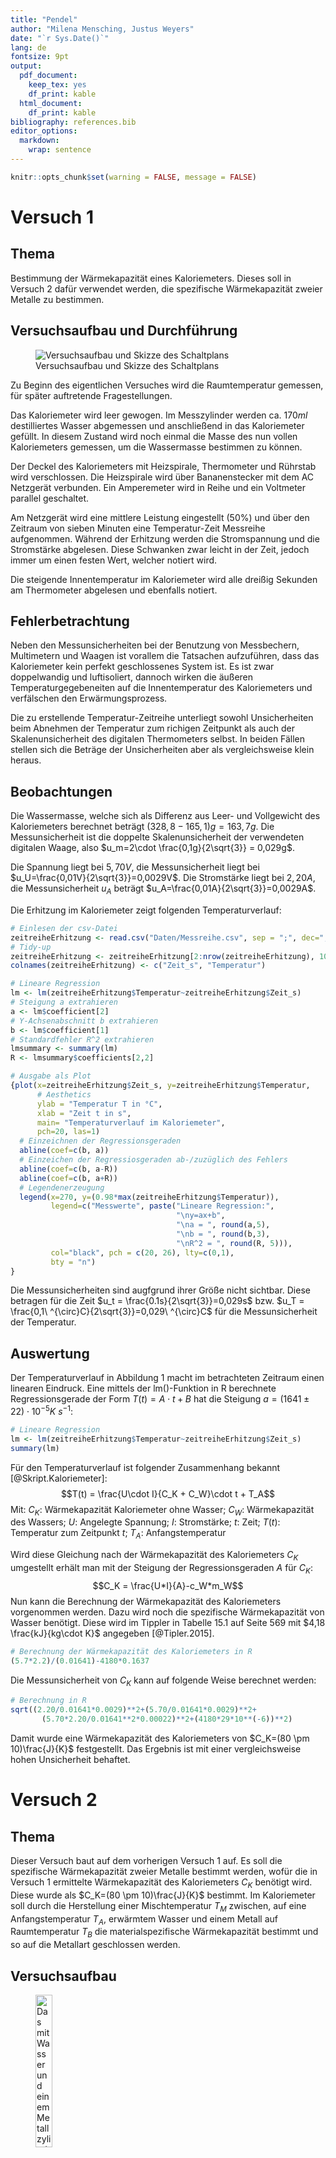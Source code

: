 ```yaml
---
title: "Pendel"
author: "Milena Mensching, Justus Weyers"
date: "`r Sys.Date()`"
lang: de
fontsize: 9pt
output:
  pdf_document: 
    keep_tex: yes
    df_print: kable
  html_document:
    df_print: kable
bibliography: references.bib
editor_options: 
  markdown: 
    wrap: sentence
---
```


```r
knitr::opts_chunk$set(warning = FALSE, message = FALSE) 
```

# Versuch 1

## Thema

Bestimmung der Wärmekapazität eines Kaloriemeters.
Dieses soll in Versuch 2 dafür verwendet werden, die spezifische Wärmekapazität zweier Metalle zu bestimmen.

## Versuchsaufbau und Durchführung

![Versuchsaufbau und Skizze des Schaltplans](%22Bilder/Versuchsaufbau.png%22)

Zu Beginn des eigentlichen Versuches wird die Raumtemperatur gemessen, für später auftretende Fragestellungen.

Das Kaloriemeter wird leer gewogen.
Im Messzylinder werden ca. $170ml$ destilliertes Wasser abgemessen und anschließend in das Kaloriemeter gefüllt.
In diesem Zustand wird noch einmal die Masse des nun vollen Kaloriemeters gemessen, um die Wassermasse bestimmen zu können.

Der Deckel des Kaloriemeters mit Heizspirale, Thermometer und Rührstab wird verschlossen.
Die Heizspirale wird über Bananenstecker mit dem AC Netzgerät verbunden.
Ein Amperemeter wird in Reihe und ein Voltmeter parallel geschaltet.

Am Netzgerät wird eine mittlere Leistung eingestellt (50%) und über den Zeitraum von sieben Minuten eine Temperatur-Zeit Messreihe aufgenommen.
Während der Erhitzung werden die Stromspannung und die Stromstärke abgelesen.
Diese Schwanken zwar leicht in der Zeit, jedoch immer um einen festen Wert, welcher notiert wird.

Die steigende Innentemperatur im Kaloriemeter wird alle dreißig Sekunden am Thermometer abgelesen und ebenfalls notiert.

## Fehlerbetrachtung
Neben den Messunsicherheiten bei der Benutzung von Messbechern, Multimetern und Waagen ist vorallem die Tatsachen aufzuführen, dass das Kaloriemeter kein perfekt geschlossenes System ist. 
Es ist zwar doppelwandig und luftisoliert, dannoch wirken die äußeren Temperaturgegebeneiten auf die Innentemperatur des Kaloriemeters und verfälschen den Erwärmungsprozess.

Die zu erstellende Temperatur-Zeitreihe unterliegt sowohl Unsicherheiten beim Abnehmen der Temperatur zum richigen Zeitpunkt als auch der Skalenunsicherheit des digitalen Thermometers selbst. 
In beiden Fällen stellen sich die Beträge der Unsicherheiten aber als vergleichsweise klein heraus.

## Beobachtungen

Die Wassermasse, welche sich als Differenz aus Leer- und Vollgewicht des Kaloriemeters berechnet beträgt $(328,8-165,1)g=163,7g$.
Die Messunsicherheit ist die doppelte Skalenunsicherheit der verwendeten digitalen Waage, also $u_m=2\cdot \frac{0,1g}{2\sqrt{3}} = 0,029g$.

Die Spannung liegt bei $5,70V$, die Messunsicherheit liegt bei $u_U=\frac{0,01V}{2\sqrt{3}}=0,0029V$.
Die Stromstärke liegt bei $2,20A$, die Messunsicherheit $u_A$ beträgt $u_A=\frac{0,01A}{2\sqrt{3}}=0,0029A$.

Die Erhitzung im Kaloriemeter zeigt folgenden Temperaturverlauf:

```r
# Einlesen der csv-Datei
zeitreiheErhitzung <- read.csv("Daten/Messreihe.csv", sep = ";", dec=",")
# Tidy-up
zeitreiheErhitzung <- zeitreiheErhitzung[2:nrow(zeitreiheErhitzung), 10:11]
colnames(zeitreiheErhitzung) <- c("Zeit_s", "Temperatur")

# Lineare Regression
lm <- lm(zeitreiheErhitzung$Temperatur~zeitreiheErhitzung$Zeit_s)
# Steigung a extrahieren
a <- lm$coefficient[2]
# Y-Achsenabschnitt b extrahieren
b <- lm$coefficient[1]
# Standardfehler R^2 extrahieren
lmsummary <- summary(lm)
R <- lmsummary$coefficients[2,2]

# Ausgabe als Plot
{plot(x=zeitreiheErhitzung$Zeit_s, y=zeitreiheErhitzung$Temperatur,
      # Aesthetics
      ylab = "Temperatur T in °C",
      xlab = "Zeit t in s",
      main= "Temperaturverlauf im Kaloriemeter",
      pch=20, las=1)
  # Einzeichnen der Regressionsgeraden
  abline(coef=c(b, a))
  # Einzeichen der Regressiosgeraden ab-/zuzüglich des Fehlers
  abline(coef=c(b, a-R))
  abline(coef=c(b, a+R))
  # Legendenerzeugung
  legend(x=270, y=(0.98*max(zeitreiheErhitzung$Temperatur)), 
         legend=c("Messwerte", paste("Lineare Regression:",
                                     "\ny=ax+b",
                                     "\na = ", round(a,5), 
                                     "\nb = ", round(b,3),
                                     "\nR^2 = ", round(R, 5))),
         col="black", pch = c(20, 26), lty=c(0,1),
         bty = "n")
}
```

Die Messunsicherheiten sind augfgrund ihrer Größe nicht sichtbar.
Diese betragen für die Zeit $u_t = \frac{0.1s}{2\sqrt{3}}=0,029s$ bzw.
$u_T = \frac{0,1\ ^{\circ}C}{2\sqrt{3}}=0,029\ ^{\circ}C$ für die Messunsicherheit der Temperatur.

## Auswertung

Der Temperaturverlauf in Abbildung 1 macht im betrachteten Zeitraum einen linearen Eindruck.
Eine mittels der lm()-Funktion in R berechnete Regressionsgerade der Form $T(t)=A\cdot t+B$ hat die Steigung $a=(1641\pm 22)\cdot 10^{-5}K\ s^{-1}$:

```r
# Lineare Regression
lm <- lm(zeitreiheErhitzung$Temperatur~zeitreiheErhitzung$Zeit_s)
summary(lm)
```

Für den Temperaturverlauf ist folgender Zusammenhang bekannt [@Skript.Kaloriemeter]: 
$$T(t) = \frac{U\cdot I}{C_K + C_W}\cdot t + T_A$$ 
Mit: $C_K$: Wärmekapazität Kaloriemeter ohne Wasser; $C_W$: Wärmekapazität des Wassers; $U$: Angelegte Spannung; $I$: Stromstärke; $t$: Zeit; $T(t)$: Temperatur zum Zeitpunkt $t$; $T_A$: Anfangstemperatur

Wird diese Gleichung nach der Wärmekapazität des Kaloriemeters $C_K$ umgestellt erhält man mit der Steigung der Regressionsgeraden $A$ für $C_K$: 
$$C_K = \frac{U*I}{A}-c_W*m_W$$ 
Nun kann die Berechnung der Wärmekapazität des Kaloriemeters vorgenommen werden.
Dazu wird noch die spezifische Wärmekapazität von Wasser benötigt.
Diese wird im Tippler in Tabelle 15.1 auf Seite 569 mit $4,18 \frac{kJ}{kg\cdot K}$ angegeben [@Tipler.2015].

\begin{equation*}
\begin{split}
C_K &= \frac{U*I}{A}-c_W*m_W\\
\Rightarrow &=\frac{5,70V*2,20A}{0,01641\frac{K}{s}}-4180\frac{J}{kg\cdot K}*0,1637kg\\
\underset{\text{mit VAs=J}}{\Leftrightarrow} &= 79,90219\frac{J}{K}\\
\end{split}
\end{equation*}

```r
# Berechnung der Wärmekapazität des Kaloriemeters in R
(5.7*2.2)/(0.01641)-4180*0.1637
```

Die Messunsicherheit von $C_K$ kann auf folgende Weise berechnet werden:

\begin{equation*}
\begin{split}
u_{C_K} &= \sqrt{(\frac{\partial C_K}{\partial U}*u_U)^2+(\frac{\partial C_K}{\partial I}*u_I)^2+(\frac{\partial C_K}{\partial A}*u_A)^2+(\frac{\partial C_K}{\partial m_w}*u_{m_w})}\\
&=\sqrt{(\frac{I}{A}*u_U)^2+(\frac{U}{A}*u_I)^2+(\frac{U*I}{A^2}*u_A)^2+(c_w*u_{m_w})^2}\\
&= ((\frac{2,20A}{0,01641\frac{K}{s}}*0,0029V)^2+(\frac{5,70V}{0,01641\frac{K}{s}}*0,0029A)^2+(\frac{5,70V*2,20A}{(0,01641\frac{K}{s})^2}*0,00022\frac{K}{s})^2\\
&\ \ \ \ +(4180\frac{J}{kg\cdot K}*29\cdot 10^{-6}kg)^2)^{\frac{1}{2}}\\
&= 10.30224 \frac{J}{K}
\end{split}
\end{equation*}

```r
# Berechnung in R
sqrt((2.20/0.01641*0.0029)**2+(5.70/0.01641*0.0029)**2+
       (5.70*2.20/0.01641**2*0.00022)**2+(4180*29*10**(-6))**2)
```

Damit wurde eine Wärmekapazität des Kaloriemeters von $C_K=(80 \pm 10)\frac{J}{K}$ festgestellt.
Das Ergebnis ist mit einer vergleichsweise hohen Unsicherheit behaftet.

# Versuch 2

## Thema

Dieser Versuch baut auf dem vorherigen Versuch 1 auf.
Es soll die spezifische Wärmekapazität zweier Metalle bestimmt werden, wofür die in Versuch 1 ermittelte Wärmekapazität des Kaloriemeters $C_K$ benötigt wird. 
Diese wurde als $C_K=(80 \pm 10)\frac{J}{K}$ bestimmt. 
Im Kaloriemeter soll durch die Herstellung einer Mischtemperatur $T_M$ zwischen, auf eine Anfangstemperatur $T_A$, erwärmtem Wasser und einem Metall auf Raumtemperatur $T_B$ die materialspezifische Wärmekapazität bestimmt und so auf die Metallart  geschlossen werden.

## Versuchsaufbau

![Das mit Wasser und einem Metallzylinder gefüllte Kaloriemeter](Bilder/V2.png){width=25%, height=25%}

Wasser wird auf einer Heizplatte auf ca. 50°C erwärmt.
Dann wird das Thermometer in den Deckel des Kaloriemeters gesteckt, das Wasser eingefüllt, der Deckel geschlossen und $T_A$ am Thermometer abgelesen.
Für das zweite Metall wird im Anschluss an den ersten Durchgang mit dem ersten Metall wird auf gleiche Weise verfahren.

## Fehlerbetrachtung
Viel mehr noch, als in Versuch 1, ist der Wärmeverlust während des Versuches eine Fehlerquelle. 
Dies ist bedingt durch den starken Temperaturgradienten von ca. $30K$ zwischen der Innentemperatur des Kaloriemeters und der Raumtemperatur, welche bei ca. 20°C lag. 
Der darum hohe Wärmeabfluss aus dem Kaloriemeter ist besoonders am Deckel bemerkbar, welcher sich während des Versuches spürbar erwärmte.

Unter anderem dieser Effekt führte dazu, dass es keinen eindeutig bestimmbaren Wert für die Mischtemperatur im Kaloriemeter gab.
Stattdessen fiel der Temperaturwert stetig.
Es wurde dann ein Wert notiert, der, um den steigenden Einfluss des Wärmeverlustes klein zu halten, zu einem Zeitpukt abgelesen wurde, als sich die Temperaturabnahme im Kaloriemeter deutlich verlangsamte.

Eventuell wäre eine Erwärmung des Wassers auf z.B. 30°C für den Versuch ausreichend gewesen und hätte bessere Ergebnisse geliefert, aufgrund der dann geringeren Wärmeabgabe des Kaloriemeters.

Weitere Fehlerquellen sind Messunsicherheiten, welche im Gegensatz zum Wärmeverlust aber in den folgenden Fehlerrechnungen berücksichtigt werden.

## Durchführung

Die zwei Metalle werden nacheinander untersucht.
Zuerst ein kupferfarbenes, im Vergleich schwereres Metall, als zweites ein aluminiumgraues, leichteres Metall.

Die Volumenbestimmung der Metallzylinder erfolgte über die Bestimmung der Wasserverdrängung in einem Standzylinder.
<!-- Die Skalenunsicherheit des Messbechers lag bei $u_{Skala}=\frac{1ml}{2\sqrt{6}}=0,20ml$. -->

Da die Metallzylinder gut $20ml$ Volumen einnahmen, wurden im Becherglas wurden für jeden Versuch ca. $150ml$ Wasser abgemessen, um das Kaloriemeter mit ca. 170ml ausreichend zu füllen.
Die Bestimmung der verwendeten Wassermasse erfolgte dann durch Abwiegen des vollen und des leeren Becherglases und durch anschließendes Subtrahieren der beiden Werte.
Die Messunsicherheit der Wassermasse beträgt zweimal die Skalenunsicherheit der verwendeten digitalen Waage, also $u_{m_w}=2*\frac{0,1g}{2\sqrt{3}}=0.058g$.

Nach der Bestimmung des Metallvolumensvolumens und der Masse das Wasser wurde dieses im Becherglas auf etwa $50^\circ C$ erwärmt und die genaue Anfangstemperatur dann im Kaloriemeter gemessen.
Die Skalenunsicherheit des digitalen Thermometers lag bei $u_T = \frac{0.1^\circ C}{2\sqrt{3}} = 0.029^\circ C$.
Die gemessene Anfangstemperatur im Kaloriemeter betrug $T_A=(50,000\pm 0,029)^\circ C$.

Der erste Metallzylinder wurde dann in das Kaloriemeter gestellt und die Temperaturabnahme auf dem Thermometer verfolgt.

Für das zweite Metall wurde im Anschluss auf gleiche Weise verfahren.

## Beobachtungen

Zur Berechnung der Unsicherheiten wurden die Skalenungenauigkeiten mit folgenden Formeln bestimmt:
\begin{itemize}
  \item Digitale Anzeigen: $\frac{a}{2\sqrt{3}}$
  \item Analoge Anzeigen: $\frac{a}{2\sqrt{6}}$
\end{itemize}

Folgendes wurde für die zwei Metalle bestimmt:
```r
# Messgrößen
groesse = c("C Kaloriemeter [J/K]", "Becherglas mit Wasser [g]", "Masse Becherglas [g]", "Wassermasse [g]", "Metallmasse [g]", "Metallvolumen [ml]", "Anfangstemperatur [°C]", "Mischtemperatur [°C]", "Raumtemperatur [K]")
messwerte <- data.frame(Messwert = c(80, 235.5, 97.4, 235.5-97.4, 198.0, 23.00, 273.15+50.000, 273.15+44.2, 273.15+20),
                        Formelzeichen = c("C_K", "-", "-", "m_w", "m_F", "V_F", "T_A", "T_M", "T_B"),
                        Geräteart = c("-", "digital", "digital", "-", "digital", "analog", "digital", "digital", "digital"),
                        Skaleneinheit = c("-", 0.1, 0.1, "-", 0.1, 1, 0.1, 0.1, 0.1),
                        Unsicherheit = c(10, 0.029, 0.029, 2*0.029, 0.029, 0.20, 0.029, 0.029, 0.029)
                        )
rownames(messwerte) <- groesse
knitr::kable(messwerte, caption = "Aufgenommene Messwerte samt Unsicherheiten für das untersuchte orangene Metall")
```

```r
# Messgrößen
groesse = c("C Kaloriemeter [J/K]", "Becherglas mit Wasser [g]", "Masse Becherglas [g]", "Wassermasse [g]", "Metallmasse [g]", "Metallvolumen [ml]", "Anfangstemperatur []", "Mischtemperatur [K]", "Raumtemperatur [K]")
messwerte <- data.frame(Messwert = c(80, 241.3, 97.4, 241.3-97.4, 176.12,22.00, 273.150+49.100, 273.150+42.8, 273.15+20.0),
                        Formelzeichen = c("C_K", "-", "-", "m_w", "m_F", "V_F", "T_A", "T_M", "T_B"),
                        Geräteart = c("-", "digital", "digital", "-", "digital", "analog", "digital", "digital", "digital"),
                        Skaleneinheit = c("-", 0.1, 0.1, "-", 0.1, 1, 0.1, 0.1, 0.1),
                        Unsicherheit = c(10, 0.029, 0.029, 2*0.029, 0.029, 0.20, 0.029, 0.029, 0.029)
                        )
rownames(messwerte) <- groesse
knitr::kable(messwerte, caption = "Aufgenommene Messwerte samt Unsicherheiten für das untersuchte graue Metall")
```

## Auswertung

### Bestimmung der spezifischen Wärmekapazität für die zwei Metalle

Mittels der Formel zur Berechnung der spezifischen Wärmekapazität $c_F$ in einem Kaloriemeter, siehe [@Skript.Kaloriemeter], kann nun eben diese für beide Metalle berechnet werden.
\begin{equation}\label{Kaloriemeter:c_F}
c_F = \frac{(C_K + m_W\cdot c_W)\cdot (TM-TB)}{m_F\cdot (TA-TM)}
\end{equation}

Mit den den obigen Tabellen 1 und 2 aufgeführten Werten folgt damit für die bestimmten Bestwerte der beiden Metalle:
$$c_F(Metall\ 1) = \frac{(80\frac{J}{K}+0,1381kg\cdot 4180\frac{J}{kg\cdot K})\cdot (317,35-293,15)K}{0,1980kg\cdot(323,15-317,35)K}$$
```r
# Berechnung in R
((80+0.1381*4180)*(317.35-293.15))/(0.1980*(323.15-317.35))
```
$$c_F(Metall\ 2) = \frac{(80\frac{J}{K}+0,1439kg\cdot 4180\frac{J}{kg\cdot K})\cdot (315,95-293,15)K}{0,17612kg\cdot(322,25-315,95)K}$$
```r
# Berechnung in R
((80+0.1439*4180)*(315.95-293.15))/(0.17612*(322.25-315.95))
```
Die beiden Werte sind viel zu groß.

### Unsicherheit der spezifische Wärmekapazität der Feststoffe 
Aus Formel \ref{Kaloriemeter:c_F} kann über die Gausssche Fehlerfortpflanzung die zugehörige Messunsicherheit $u_{c_F}$ berechnet werden.

$$u_{c_F}=\sqrt{(\frac{\partial c_F}{\partial C_K}*u_{C_K})^2+(\frac{\partial c_F}{\partial m_w}*u_{m_w})^2+(\frac{\partial c_F}{\partial T_M}*u_{T_M})^2+ (\frac{\partial c_F}{\partial T_B}*u_{T_B})^2+ (\frac{\partial c_F}{\partial m_F}*u_{m_F})^2+ (\frac{\partial c_F}{\partial T_A}*u_{T_A})^2}$$

$=[(\frac{(1+m_w*c_w)*(T_M-T_B)}{m_F*(T_A-T_B)}u_{C_K})^2+(\frac{(C_K+c_w)(T_M-T_B)}{m_F(T_A-T_M)}*u_{m_w})^2+(\frac{(C_K+m_w*c_w)*(1-T_B)}{m_F(T_A-1)}*u_{T_M})^2$
$\ +(\frac{(C_K+m_w*c_w)*(T_M-1)}{m_F(T_A-T_M)}*u_{T_B})^2+(\frac{(C_K+m_w*c_w)*(T_M-T_B)}{T_A-T_M}*u_{m_F})^2$
$\ +(\frac{(C_K+m_w*c_w)*(T_M-T_B)}{m_F(1-T_M)}*u_{T_A})^2]^{\frac{1}{2}}$

Nun können die Werte, die für die zwei Metalle ermittelt wurden eingesetzt werden:

### Unsicherheit spezifische Wärmekapazität oranges Metall

Einsetzen in die obige Formel ergibt:

$u_{c_F}(Metall\ 1)=[(\frac{(1+0,13810kg\cdot 4180\frac{J}{kg\cdot K})\cdot (317,35K-293,150K)}{0,19800kg\cdot (323,15K-293,150K)}\cdot 10\frac{J}{K})^2+(\frac{(80\frac{J}{K}+4180\frac{J}{kg\cdot K})(317,35K-293,150K)}{0,19800kg(323,15K-317,35K)}\cdot 0,000058kg)^2+(\frac{(80\frac{J}{K}+0,13810kg\cdot 4180\frac{J}{kg\cdot K})\cdot (1-293,150K)}{0,19800kg(323,15K-1)}\cdot 0,029K)^2+(\frac{(80\frac{J}{K}+0,13810kg\cdot 4180\frac{J}{kg\cdot K})\cdot (317,35K-1)}{0,19800kg(323,15K-317,35K)}\cdot 0,029K)^2+(\frac{(80\frac{J}{K}+0,13810kg\cdot 4180\frac{J}{kg\cdot K})\cdot (317,35K-293,150K)}{323,15K-317,35K}\cdot 0,000029kg)^2+(\frac{(80\frac{J}{K}+0,13810kg\cdot 4180\frac{J}{kg\cdot K})\cdot (317,35K-293,150K)}{0,19800kg(1-317,35K)}\cdot 0,029K)^2]^{\frac{1}{2}}$

\newpage
```r
# Konstanten
C_K = 80 #J/kg
u_CK = 10 #J/kg
u_mw = 0.000058 #kg
u_mF = 0.000029 #kg
u_TA = 0.029 #K
u_TB = 0.029 #K
u_TM = 0.029 #K
c_w = 4180 #J

# Variablen
m_w = 0.13810 #kg
m_F = 0.19800 #kg
T_A = 323.15 #K
T_B = 293.15 #K
T_M = 317.35 #K

# Berechnung in R
sqrt( ( ((1+m_w*c_w)*(T_M-T_B))/(m_F*(T_A-T_B))*u_CK)**2
     +( ((C_K+c_w)*(T_M-T_B))/(m_F*(T_A-T_M))*u_mw)**2
     +( ((C_K+m_w*c_w)*(1-T_B))/(m_F*(T_A-1))*u_TM)**2
     +( ((C_K+m_w*c_w)*(T_M-1))/(m_F*(T_A-T_M))*u_TB)**2
     +( ((C_K+m_w*c_w)*(T_M-T_B))/(T_A-T_M)*u_mF)**2
     +( ((C_K+m_w*c_w)*(T_M-T_B))/(m_F*(1-T_M))*u_TA)**2)
```

### Unsicherheit spezifische Wärmekapazität graues Metall

$u_{c_F}(Metall\ 2)=[(\frac{(1+0,1439kg\cdot 4180\frac{J}{kg\cdot K})\cdot (315,95K-293,150K)}{0,17612kg\cdot (322,25K-293,150K)}\cdot 10\frac{J}{K})^2+(\frac{(80\frac{J}{K}+4180\frac{J}{kg\cdot K})(315,95K-293,150K)}{0,17612kg(322,25K-315,95K)}\cdot 0,000058kg)^2+(\frac{(80\frac{J}{K}+0,1439kg\cdot 4180\frac{J}{kg\cdot K})\cdot (1-293,150K)}{0,17612kg(322,25K-1)}\cdot 0,029K)^2+(\frac{(80\frac{J}{K}+0,1439kg\cdot 4180\frac{J}{kg\cdot K})\cdot (315,95K-1)}{0,17612kg(322,25K-315,95K)}\cdot 0,029K)^2+(\frac{(80\frac{J}{K}+0,1439kg\cdot 4180\frac{J}{kg\cdot K})\cdot (315,95K-293,150K)}{322,25K-315,95K}\cdot 0,000029kg)^2+(\frac{(80\frac{J}{K}+0,1439kg\cdot 4180\frac{J}{kg\cdot K})\cdot (315,95K-293,150K)}{0,17612kg(1-315,95K)}\cdot 0,029K)^2]^{\frac{1}{2}}$

```r
# Neudefinition Variablen
m_w = 0.14390 #kg
m_F = 0.17612 #kg
T_A = 322.25 #K
T_B = 293.15 #K
T_M = 315.95 #K

# Berechnung in R
sqrt( ( ((1+m_w*c_w)*(T_M-T_B))/(m_F*(T_A-T_B))*u_CK)**2
     +( ((C_K+c_w)*(T_M-T_B))/(m_F*(T_A-T_M))*u_mw)**2
     +( ((C_K+m_w*c_w)*(1-T_B))/(m_F*(T_A-1))*u_TM)**2
     +( ((C_K+m_w*c_w)*(T_M-1))/(m_F*(T_A-T_M))*u_TB)**2
     +( ((C_K+m_w*c_w)*(T_M-T_B))/(T_A-T_M)*u_mF)**2
     +( ((C_K+m_w*c_w)*(T_M-T_B))/(m_F*(1-T_M))*u_TA)**2)
```

## Interpretation

Mit den Unsicherheiten zusammengenommen wurde Folgendes bestimmt:
\begin{itemize}
  \item Metall 1: $c_F = (12\pm 24)\frac{kJ}{kg\cdot K}$
  \item Metall 2: $c_F = (14\pm 24)\frac{kJ}{kg\cdot K}$
\end{itemize}
Die Ergebnisse sind ziemlich falsch, liegen aber immerhin recht nah bei einander und das richtige Ergebnis liegt in dem sehr großzügig ausfallenden Fehlerintervall.
Eine schnelle Recherche im Internet liefert für die meisten Reinmetalle spezifische Wärmekapazitäten von rund $1\frac{kJ}{kg\cot K}$.
In diese Größenordnung fällt keines der beiden Ergebnisse, eine Aussage über die Metallart auf Basis der Messwerte ist nicht sinnvoll.
Wir tippen auf Kupfer und Aluminium.
Schließlich sind die Fehlerintervalle auch so groß, dass zu raten seriöser erscheint. 

## Quellen